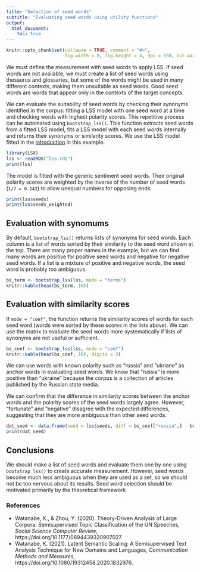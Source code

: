 ```yaml
---
title: "Selection of seed words"
subtitle: "Evaluating seed words using utility functions"
output: 
  html_document:
    toc: true
---
```


```r
knitr::opts_chunk$set(collapse = TRUE, comment = "#>", 
                      fig.width = 8, fig.height = 4, dpi = 150, out.width = 760)
```

We must define the measurement with seed words to apply LSS. If seed words are not available, we must create a list of seed words using thesaurus and glossaries, but some of the words might be used in many different contexts, making them unsuitable as seed words. Good seed words are words that appear only in the contexts of the target concepts.

We can evaluate the suitability of seed words by checking their synonyms identified in the corpus: fitting a LSS model with one seed word at a time and checking words with highest polarity scores. This repetitive process can be automated using `bootstrap_lss()`. This function extracts seed words from a fitted LSS model, fits a LSS model with each seed words internally and returns their synonyms or similarity scores. We use the LSS model fitted in the [introduction](basic.html) in this example.

```r
library(LSX)
lss <- readRDS("lss.rds")
print(lss)
```

The model is fitted with the generic sentiment seed words. Their original polarity scores are weighted by the inverse of the number of seed words (`1/7 = 0.142`) to allow unequal numbers for opposing ends.

```r
print(lss$seeds)
print(lss$seeds_weighted)
```

## Evaluation with synomums

By default, `bootstrap_lss()` returns lists of synonyms for seed words. Each column is a list of words sorted by their similarity to the seed word shown at the top. There are many proper names in the example, but we can find many words are positive for positive seed words and negative for negative seed words. If a list is a mixture of positive and negative words, the seed word is probably too ambiguous.

```r
bs_term <- bootstrap_lss(lss, mode = "terms")
knitr::kable(head(bs_term, 10))
```

## Evaluation with similarity scores

If `mode = "coef"`, the function returns the similarity scores of words for each seed word (words were sorted by these scores in the lists above). We can use the matrix to evaluate the seed words more systematically if lists of synonyms are not useful or sufficient.

```r
bs_coef <- bootstrap_lss(lss, mode = "coef")
knitr::kable(head(bs_coef, 10), digits = 3)
```

We can use words with known polarity such as "russia" and "ukriane" as anchor words in evaluating seed words. We know that "russia" is more positive than "ukraine" because the corpus is a collection of articles published by the Russian state media.

We can confirm that the difference in similarity scores between the anchor words and the polarity scores of the seed words largely agree. However, "fortunate" and "negative" disagree with the expected differences, suggesting that they are more ambiguous than other seed words. 

```r
dat_seed <- data.frame(seed = lss$seeds, diff = bs_coef["russia",] - bs_coef["ukraine",])
print(dat_seed)
```

## Conclusions

We should make a list of seed words and evaluate them one by one using `bootstrap_lss()` to create accurate measurement. However, seed words become much less ambiguous when they are used as a set, so we should not be too nervous about its  results. Seed word selection should be motivated primarily by the theoretical framework

### References

- Watanabe, K., & Zhou, Y. (2020). Theory-Driven Analysis of Large Corpora: Semisupervised Topic Classification of the UN Speeches, *Social Science Computer Review*, https://doi.org/10.1177/0894439320907027.
- Watanabe, K. (2021). Latent Semantic Scaling: A Semisupervised Text Analysis Technique for New Domains and Languages, *Communication Methods and Measures*, https://doi.org/10.1080/19312458.2020.1832976.




